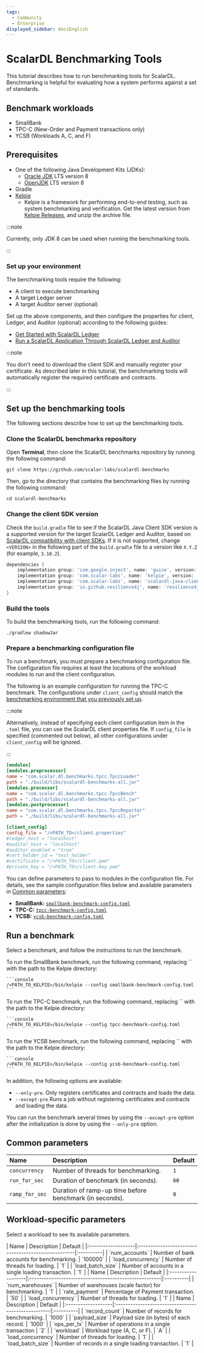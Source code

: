 ```yaml
---
tags:
  - Community
  - Enterprise
displayed_sidebar: docsEnglish
---
```


# ScalarDL Benchmarking Tools


This tutorial describes how to run benchmarking tools for ScalarDL. Benchmarking is helpful for evaluating how a system performs against a set of standards.

## Benchmark workloads

- SmallBank
- TPC-C (New-Order and Payment transactions only)
- YCSB (Workloads A, C, and F)

## Prerequisites

- One of the following Java Development Kits (JDKs):
  - [Oracle JDK](https://www.oracle.com/java/technologies/downloads/) LTS version 8
  - [OpenJDK](https://openjdk.org/install/) LTS version 8
- Gradle
- [Kelpie](https://github.com/scalar-labs/kelpie)
  - Kelpie is a framework for performing end-to-end testing, such as system benchmarking and verification. Get the latest version from [Kelpie Releases](https://github.com/scalar-labs/kelpie/releases), and unzip the archive file.

:::note

Currently, only JDK 8 can be used when running the benchmarking tools.

:::

### Set up your environment

The benchmarking tools require the following:

- A client to execute benchmarking
- A target Ledger server
- A target Auditor server (optional)

Set up the above components, and then configure the properties for client, Ledger, and Auditor (optional) according to the following guides:

- [Get Started with ScalarDL Ledger](../getting-started.mdx)
- [Run a ScalarDL Application Through ScalarDL Ledger and Auditor](../how-to-run-applications-with-auditor.mdx)

:::note

You don't need to download the client SDK and manually register your certificate. As described later in this tutorial, the benchmarking tools will automatically register the required certificate and contracts.

:::

## Set up the benchmarking tools

The following sections describe how to set up the benchmarking tools.

### Clone the ScalarDL benchmarks repository

Open **Terminal**, then clone the ScalarDL benchmarks repository by running the following command:

```console
git clone https://github.com/scalar-labs/scalardl-benchmarks
```

Then, go to the directory that contains the benchmarking files by running the following command:

```console
cd scalardl-benchmarks
```

### Change the client SDK version

Check the `build.gradle` file to see if the ScalarDL Java Client SDK version is a supported version for the target ScalarDL Ledger and Auditor, based on [ScalarDL compatibility with client SDKs](../compatibility.mdx). If it is not supported, change `<VERSION>` in the following part of the `build.gradle` file to a version like `X.Y.Z` (for example, `3.10.2`).

```gradle
dependencies {
    implementation group: 'com.google.inject', name: 'guice', version: '5.0.1'
    implementation group: 'com.scalar-labs', name: 'kelpie', version: '1.2.3'
    implementation group: 'com.scalar-labs', name: 'scalardl-java-client-sdk', version: '<VERSION>'
    implementation group: 'io.github.resilience4j', name: 'resilience4j-retry', version: '1.3.1'
}
```

### Build the tools

To build the benchmarking tools, run the following command:

```console
./gradlew shadowJar
```

### Prepare a benchmarking configuration file

To run a benchmark, you must prepare a benchmarking configuration file. The configuration file requires at least the locations of the workload modules to run and the client configuration.

The following is an example configuration for running the TPC-C benchmark. The configurations under `client_config` should match the [benchmarking environment that you previously set up](#set-up-your-environment).

:::note

Alternatively, instead of specifying each client configuration item in the `.toml` file, you can use the ScalarDL client properties file. If `config_file` is specified (commented out below), all other configurations under `client_config` will be ignored.

:::

```toml
[modules]
[modules.preprocessor]
name = "com.scalar.dl.benchmarks.tpcc.TpccLoader"
path = "./build/libs/scalardl-benchmarks-all.jar"
[modules.processor]
name = "com.scalar.dl.benchmarks.tpcc.TpccBench"
path = "./build/libs/scalardl-benchmarks-all.jar"
[modules.postprocessor]
name = "com.scalar.dl.benchmarks.tpcc.TpccReporter"
path = "./build/libs/scalardl-benchmarks-all.jar"

[client_config]
config_file = "/<PATH_TO>/client.properties"
#ledger_host = "localhost"
#auditor_host = "localhost"
#auditor_enabled = "true"
#cert_holder_id = "test_holder"
#certificate = "/<PATH_TO>/client.pem"
#private_key = "/<PATH_TO>/client-key.pem"
```

You can define parameters to pass to modules in the configuration file. For details, see the sample configuration files below and available parameters in [Common parameters](#common-parameters):

- **SmallBank:** [`smallbank-benchmark-config.toml`](https://github.com/scalar-labs/scalardl-benchmarks/blob/master/smallbank-benchmark-config.toml)
- **TPC-C:** [`tpcc-benchmark-config.toml`](https://github.com/scalar-labs/scalardl-benchmarks/blob/master/tpcc-benchmark-config.toml)
- **YCSB:** [`ycsb-benchmark-config.toml`](https://github.com/scalar-labs/scalardl-benchmarks/blob/master/ycsb-benchmark-config.toml)

## Run a benchmark

Select a benchmark, and follow the instructions to run the benchmark.

<Tabs groupId="benchmarks" queryString>
  <TabItem value="SmallBank" label="SmallBank" default>
    To run the SmallBank benchmark, run the following command, replacing `<PATH_TO_KELPIE>` with the path to the Kelpie directory:

    ```console
    /<PATH_TO_KELPIE>/bin/kelpie --config smallbank-benchmark-config.toml
    ```
  </TabItem>
  <TabItem value="TPC-C" label="TPC-C">
    To run the TPC-C benchmark, run the following command, replacing `<PATH_TO_KELPIE>` with the path to the Kelpie directory:

    ```console
    /<PATH_TO_KELPIE>/bin/kelpie --config tpcc-benchmark-config.toml
    ```
  </TabItem>
  <TabItem value="YCSB" label="YCSB">
    To run the YCSB benchmark, run the following command, replacing `<PATH_TO_KELPIE>` with the path to the Kelpie directory:

    ```console
    /<PATH_TO_KELPIE>/bin/kelpie --config ycsb-benchmark-config.toml
    ```
  </TabItem>
</Tabs>

In addition, the following options are available:

- `--only-pre`. Only registers certificates and contracts and loads the data.
- `--except-pre` Runs a job without registering certificates and contracts and loading the data.

You can run the benchmark several times by using the `--except-pre` option after the initialization is done by using the `--only-pre` option.

## Common parameters

| Name           | Description                                             | Default   |
|:---------------|:--------------------------------------------------------|:----------|
| `concurrency`  | Number of threads for benchmarking.                     | `1`       |
| `run_for_sec`  | Duration of benchmark (in seconds).                     | `60`      |
| `ramp_for_sec` | Duration of ramp-up time before benchmark (in seconds). | `0`       |

## Workload-specific parameters

Select a workload to see its available parameters.

<Tabs groupId="benchmarks" queryString>
  <TabItem value="SmallBank" label="SmallBank" default>
    | Name               | Description                                         | Default   |
    |:-------------------|:----------------------------------------------------|:----------|
    | `num_accounts`     | Number of bank accounts for benchmarking.           | `100000`  |
    | `load_concurrency` | Number of threads for loading.                      | `1`       |
    | `load_batch_size`  | Number of accounts in a single loading transaction. | `1`       |
  </TabItem>
  <TabItem value="TPC-C" label="TPC-C">
    | Name               | Description                                           | Default   |
    |:-------------------|:------------------------------------------------------|:----------|
    | `num_warehouses`   | Number of warehouses (scale factor) for benchmarking. | `1`       |
    | `rate_payment`     | Percentage of Payment transaction.                    | `50`      |
    | `load_concurrency` | Number of threads for loading.                        | `1`       |
  </TabItem>
  <TabItem value="YCSB" label="YCSB">
    | Name               | Description                                        | Default   |
    |:-------------------|:---------------------------------------------------|:----------|
    | `record_count`     | Number of records for benchmarking.                | `1000`    |
    | `payload_size`     | Payload size (in bytes) of each record.            | `1000`    |
    | `ops_per_tx`       | Number of operations in a single transaction       | `2`       |
    | `workload`         | Workload type (A, C, or F).                        | `A`       |
    | `load_concurrency` | Number of threads for loading.                     | `1`       |
    | `load_batch_size`  | Number of records in a single loading transaction. | `1`       |
  </TabItem>
</Tabs>
